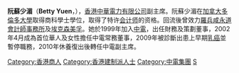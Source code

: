 {{BLP unsourced|date=2013-12-17}} 
{{Expand|time=2013-12-17T02:45:08+00:00}}
'''阮蘇少湄'''（'''Betty Yuen'''，{{BD|1958年}}），[[香港|香港]][[中華電力有限公司|中華電力有限公司]]副主席。阮蘇少湄在[[加拿大|加拿大]][[多倫多大學|多倫多大學]]取得商科學士學位，取得了特许[[会计师|会计师]]的资格。回流後曾效力[[羅兵咸永道會計師事務所|羅兵咸永道會計師事務所]]及[[埃克森美孚|埃克森美孚]]。她於1999年加入[[中電|中電]]，出任財務及策劃董事，2002年4月成為首位華人及女性擔任中電常務董事，2009年被診斷出患上早期[[乳癌|乳癌]]並暫停職務，2010年休養復出後轉任中電副主席。

[[Category:香港商人|Category:香港商人]]
[[Category:香港建制派人士|Category:香港建制派人士]]
[[Category:中電集團|Category:中電集團]]
[[Category:蘇姓|S]]
